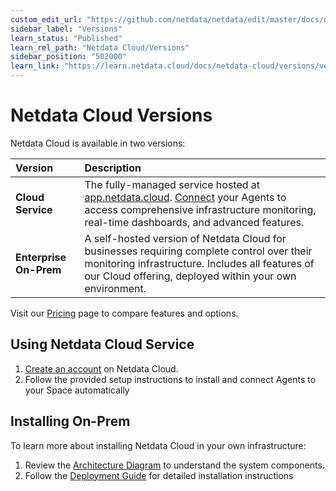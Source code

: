 ```yaml
---
custom_edit_url: "https://github.com/netdata/netdata/edit/master/docs/netdata-cloud/versions.md"
sidebar_label: "Versions"
learn_status: "Published"
learn_rel_path: "Netdata Cloud/Versions"
sidebar_position: "502000"
learn_link: "https://learn.netdata.cloud/docs/netdata-cloud/versions/versions"
---
```


# Netdata Cloud Versions

Netdata Cloud is available in two versions:

| Version                | Description                                                                                                                                                                                                                     |
|:-----------------------|:--------------------------------------------------------------------------------------------------------------------------------------------------------------------------------------------------------------------------------|
| **Cloud Service**      | The fully-managed service hosted at [app.netdata.cloud](https://app.netdata.cloud). [Connect](/docs/netdata-cloud/connect-agent-to-cloud) your Agents to access comprehensive infrastructure monitoring, real-time dashboards, and advanced features. |
| **Enterprise On-Prem** | A self-hosted version of Netdata Cloud for businesses requiring complete control over their monitoring infrastructure. Includes all features of our Cloud offering, deployed within your own environment.                       |

Visit our [Pricing](https://www.netdata.cloud/pricing/) page to compare features and options.

## Using Netdata Cloud Service

1. [Create an account](https://app.netdata.cloud) on Netdata Cloud.
2. Follow the provided setup instructions to install and connect Agents to your Space automatically

## Installing On-Prem

To learn more about installing Netdata Cloud in your own infrastructure:

1. Review the [Architecture Diagram](/docs/netdata-cloud/versions/on-prem) to understand the system components.
2. Follow the [Deployment Guide](/docs/netdata-cloud/versions/on-prem/installation) for detailed installation instructions
